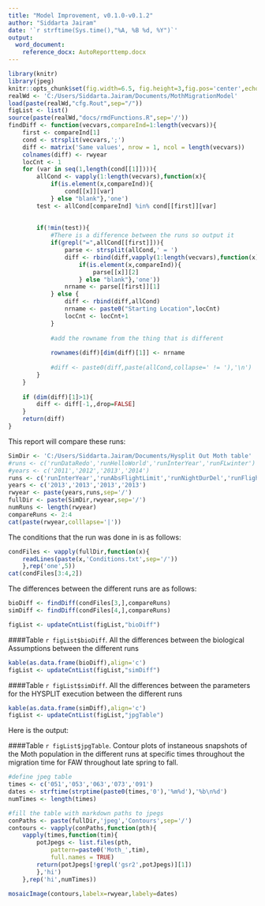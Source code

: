 ```yaml
---
title: "Model Improvement, v0.1.0-v0.1.2"
author: "Siddarta Jairam"
date: '`r strftime(Sys.time(),"%A, %B %d, %Y")`'
output: 
  word_document:
    reference_docx: AutoReporttemp.docx
---
```


```r
library(knitr)
library(jpeg)
knitr::opts_chunk$set(fig.width=6.5, fig.height=3,fig.pos='center',echo=FALSE,comment='>',dpi=800)
realWd <- 'C:/Users/Siddarta.Jairam/Documents/MothMigrationModel'
load(paste(realWd,"cfg.Rout",sep="/"))
figList <- list()
source(paste(realWd,"docs/rmdFunctions.R",sep='/'))
findDiff <- function(vecvars,compareInd=1:length(vecvars)){
	first <- compareInd[1]
	cond <- strsplit(vecvars,';')
	diff <- matrix('Same values', nrow = 1, ncol = length(vecvars))
	colnames(diff) <- rwyear
	locCnt <- 1 
	for (var in seq(1,length(cond[[1]]))){
		allCond <- vapply(1:length(vecvars),function(x){
			if(is.element(x,compareInd)){
				cond[[x]][var]
			} else "blank"},'one')
		test <- allCond[compareInd] %in% cond[[first]][var]
		
			
		if(!min(test)){
			#There is a difference between the runs so output it
			if(grepl("=",allCond[[first]])){
				parse <- strsplit(allCond,' = ')
				diff <- rbind(diff,vapply(1:length(vecvars),function(x){
					if(is.element(x,compareInd)){
						parse[[x]][2]
					} else "blank"},'one'))
				nrname <- parse[[first]][1]
			} else {
				diff <- rbind(diff,allCond)
				nrname <- paste0("Starting Location",locCnt)
				locCnt <- locCnt+1
			}
			
			#add the rowname from the thing that is different
			
			rownames(diff)[dim(diff)[1]] <- nrname
			
			#diff <- paste0(diff,paste(allCond,collapse=' != '),'\n')
		}
	}
	
	if (dim(diff)[1]>1){ 
		diff <- diff[-1,,drop=FALSE]
	}
	return(diff)
}
```

This report will compare these runs:

```r
SimDir <- 'C:/Users/Siddarta.Jairam/Documents/Hysplit Out Moth table'
#runs <- c('runDataRedo','runHelloWorld','runInterYear','runFLwinter')
#years <- c('2011','2012','2013','2014')
runs <- c('runInterYear','runAbsFlightLimit','runNightDurDel','runFlightAndNight')
years <- c('2013','2013','2013','2013')
rwyear <- paste(years,runs,sep='/')
fullDir <- paste(SimDir,rwyear,sep='/')
numRuns <- length(rwyear)
compareRuns <- 2:4
cat(paste(rwyear,colllapse='|'))
```

The conditions that the run was done in is as follows:

```r
condFiles <- vapply(fullDir,function(x){
	readLines(paste(x,'Conditions.txt',sep='/'))
	},rep('one',5))
cat(condFiles[3:4,2])
```

The differences between the different runs are as follows:

```r
bioDiff <- findDiff(condFiles[3,],compareRuns)
simDiff <- findDiff(condFiles[4,],compareRuns)

figList <- updateCntList(figList,"bioDiff")
```

####Table `r figList$bioDiff`. All the differences between the biological Assumptions between the different runs
```r
kable(as.data.frame(bioDiff),align='c')
figList <- updateCntList(figList,"simDiff")
```

####Table `r figList$simDiff`. All the differences between the parameters for the HYSPLIT execution between the different runs
```r
kable(as.data.frame(simDiff),align='c')
figList <- updateCntList(figList,"jpgTable")
```

Here is the output:

####Table `r figList$jpgTable`. Contour plots of instaneous snapshots of the Moth population in the different runs at specific times throughout the migration time for FAW throughout late spring to fall.
```r
#define jpeg table
times <- c('051','053','063','073','091')
dates <- strftime(strptime(paste0(times,'0'),'%m%d'),'%b\n%d')
numTimes <- length(times)

#fill the table with markdown paths to jpegs
conPaths <- paste(fullDir,'jpeg','Contours',sep='/')
contours <- vapply(conPaths,function(pth){
	vapply(times,function(tim){
		potJpegs <- list.files(pth,
			pattern=paste0('Moth_',tim),
			full.names = TRUE)
		return(potJpegs[!grepl('gsr2',potJpegs)][1])
		},'hi')
	},rep('hi',numTimes))

mosaicImage(contours,labelx=rwyear,labely=dates)
```
